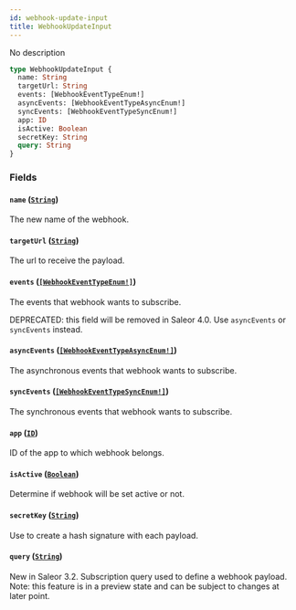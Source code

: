 ```yaml
---
id: webhook-update-input
title: WebhookUpdateInput
---
```


No description

```graphql
type WebhookUpdateInput {
  name: String
  targetUrl: String
  events: [WebhookEventTypeEnum!]
  asyncEvents: [WebhookEventTypeAsyncEnum!]
  syncEvents: [WebhookEventTypeSyncEnum!]
  app: ID
  isActive: Boolean
  secretKey: String
  query: String
}
```

### Fields

#### `name` ([`String`](../../../developer/api-reference/scalars/string))

The new name of the webhook.

#### `targetUrl` ([`String`](../../../developer/api-reference/scalars/string))

The url to receive the payload.

#### `events` ([`[WebhookEventTypeEnum!]`](../../../developer/api-reference/enums/webhook-event-type-enum))

The events that webhook wants to subscribe.

DEPRECATED: this field will be removed in Saleor 4.0. Use `asyncEvents` or `syncEvents` instead.

#### `asyncEvents` ([`[WebhookEventTypeAsyncEnum!]`](../../../developer/api-reference/enums/webhook-event-type-async-enum))

The asynchronous events that webhook wants to subscribe.

#### `syncEvents` ([`[WebhookEventTypeSyncEnum!]`](../../../developer/api-reference/enums/webhook-event-type-sync-enum))

The synchronous events that webhook wants to subscribe.

#### `app` ([`ID`](../../../developer/api-reference/scalars/id))

ID of the app to which webhook belongs.

#### `isActive` ([`Boolean`](../../../developer/api-reference/scalars/boolean))

Determine if webhook will be set active or not.

#### `secretKey` ([`String`](../../../developer/api-reference/scalars/string))

Use to create a hash signature with each payload.

#### `query` ([`String`](../../../developer/api-reference/scalars/string))

New in Saleor 3.2. Subscription query used to define a webhook payload. Note: this feature is in a preview state and can be subject to changes at later point.

